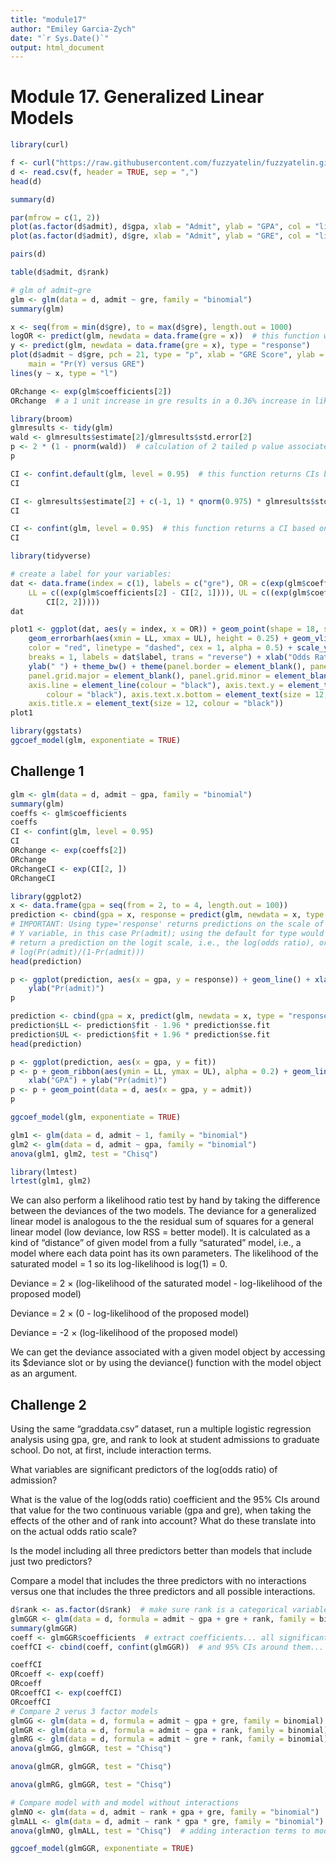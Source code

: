 ```yaml
---
title: "module17"
author: "Emiley Garcia-Zych"
date: "`r Sys.Date()`"
output: html_document
---
```


# Module 17. Generalized Linear Models

```r
library(curl)
```

```r
f <- curl("https://raw.githubusercontent.com/fuzzyatelin/fuzzyatelin.github.io/master/AN588_Fall21/graddata.csv")
d <- read.csv(f, header = TRUE, sep = ",")
head(d)
```

```r
summary(d)
```

```r
par(mfrow = c(1, 2))
plot(as.factor(d$admit), d$gpa, xlab = "Admit", ylab = "GPA", col = "lightgreen")
plot(as.factor(d$admit), d$gre, xlab = "Admit", ylab = "GRE", col = "lightblue")
```

```r
pairs(d)
```

```r
table(d$admit, d$rank)
```

```r
# glm of admit~gre
glm <- glm(data = d, admit ~ gre, family = "binomial")
summary(glm)
```

```r
x <- seq(from = min(d$gre), to = max(d$gre), length.out = 1000)
logOR <- predict(glm, newdata = data.frame(gre = x))  # this function will predict the log(odds ratio)... but if we add the argument type='response', the predict() function will return the expected response on the scale of the Y variable, i.e., Pr(Y)=1, rather than the odds ratio!
y <- predict(glm, newdata = data.frame(gre = x), type = "response")
plot(d$admit ~ d$gre, pch = 21, type = "p", xlab = "GRE Score", ylab = "Pr(Y)",
    main = "Pr(Y) versus GRE")
lines(y ~ x, type = "l")
```

```r
ORchange <- exp(glm$coefficients[2])
ORchange  # a 1 unit increase in gre results in a 0.36% increase in likelihood of admission
```

```r
library(broom)
glmresults <- tidy(glm)
wald <- glmresults$estimate[2]/glmresults$std.error[2]
p <- 2 * (1 - pnorm(wald))  # calculation of 2 tailed p value associated with the Wald statistic
p
```

```r
CI <- confint.default(glm, level = 0.95)  # this function returns CIs based on standard errors, the way we have calculated them by hand previously... note the slight difference
CI
```

```r
CI <- glmresults$estimate[2] + c(-1, 1) * qnorm(0.975) * glmresults$std.error[2]  # and this is how we have calculated CIs by hand previously
CI
```

```r
CI <- confint(glm, level = 0.95)  # this function returns a CI based on log-likelihood, an iterative ML process
CI
```

```r
library(tidyverse)
```

```r
# create a label for your variables:
dat <- data.frame(index = c(1), labels = c("gre"), OR = c(exp(glm$coefficients[2])),
    LL = c((exp(glm$coefficients[2] - CI[2, 1]))), UL = c((exp(glm$coefficients[2] +
        CI[2, 2]))))
dat
```

```r
plot1 <- ggplot(dat, aes(y = index, x = OR)) + geom_point(shape = 18, size = 5) +
    geom_errorbarh(aes(xmin = LL, xmax = UL), height = 0.25) + geom_vline(xintercept = 1,
    color = "red", linetype = "dashed", cex = 1, alpha = 0.5) + scale_y_continuous(name = "",
    breaks = 1, labels = dat$label, trans = "reverse") + xlab("Odds Ratio (95% CI)") +
    ylab(" ") + theme_bw() + theme(panel.border = element_blank(), panel.background = element_blank(),
    panel.grid.major = element_blank(), panel.grid.minor = element_blank(),
    axis.line = element_line(colour = "black"), axis.text.y = element_text(size = 12,
        colour = "black"), axis.text.x.bottom = element_text(size = 12, colour = "black"),
    axis.title.x = element_text(size = 12, colour = "black"))
plot1
```

```r
library(ggstats)
ggcoef_model(glm, exponentiate = TRUE)
```

## Challenge 1

```r
glm <- glm(data = d, admit ~ gpa, family = "binomial")
summary(glm)
coeffs <- glm$coefficients
coeffs
CI <- confint(glm, level = 0.95)
CI
ORchange <- exp(coeffs[2])
ORchange
ORchangeCI <- exp(CI[2, ])
ORchangeCI
```

```r
library(ggplot2)
x <- data.frame(gpa = seq(from = 2, to = 4, length.out = 100))
prediction <- cbind(gpa = x, response = predict(glm, newdata = x, type = "response"))
# IMPORTANT: Using type='response' returns predictions on the scale of our
# Y variable, in this case Pr(admit); using the default for type would
# return a prediction on the logit scale, i.e., the log(odds ratio), or
# log(Pr(admit)/(1-Pr(admit)))
head(prediction)
```

```r
p <- ggplot(prediction, aes(x = gpa, y = response)) + geom_line() + xlab("GPA") +
    ylab("Pr(admit)")
p
```

```r
prediction <- cbind(gpa = x, predict(glm, newdata = x, type = "response", se = TRUE))
prediction$LL <- prediction$fit - 1.96 * prediction$se.fit
prediction$UL <- prediction$fit + 1.96 * prediction$se.fit
head(prediction)
```

```r
p <- ggplot(prediction, aes(x = gpa, y = fit))
p <- p + geom_ribbon(aes(ymin = LL, ymax = UL), alpha = 0.2) + geom_line() +
    xlab("GPA") + ylab("Pr(admit)")
p <- p + geom_point(data = d, aes(x = gpa, y = admit))
p

```

```r
ggcoef_model(glm, exponentiate = TRUE)
```

```r
glm1 <- glm(data = d, admit ~ 1, family = "binomial")
glm2 <- glm(data = d, admit ~ gpa, family = "binomial")
anova(glm1, glm2, test = "Chisq")

```

```r
library(lmtest)
lrtest(glm1, glm2)
```

We can also perform a likelihood ratio test by hand by taking the difference between the deviances of the two models. The deviance for a generalized linear model is analogous to the the residual sum of squares for a general linear model (low deviance, low RSS = better model). It is calculated as a kind of "distance" of given model from a fully "saturated" model, i.e., a model where each data point has its own parameters. The likelihood of the saturated model = 1 so its log-likelihood is log(1) = 0.

Deviance = 2 × (log-likelihood of the saturated model - log-likelihood of the proposed model)

Deviance = 2 × (0 - log-likelihood of the proposed model)

Deviance = -2 × (log-likelihood of the proposed model)

We can get the deviance associated with a given model object by accessing its \$deviance slot or by using the deviance() function with the model object as an argument.

## Challenge 2

Using the same "graddata.csv" dataset, run a multiple logistic regression analysis using gpa, gre, and rank to look at student admissions to graduate school. Do not, at first, include interaction terms.

What variables are significant predictors of the log(odds ratio) of admission?

What is the value of the log(odds ratio) coefficient and the 95% CIs around that value for the two continuous variable (gpa and gre), when taking the effects of the other and of rank into account? What do these translate into on the actual odds ratio scale?

Is the model including all three predictors better than models that include just two predictors?

Compare a model that includes the three predictors with no interactions versus one that includes the three predictors and all possible interactions.

```r
d$rank <- as.factor(d$rank)  # make sure rank is a categorical variable
glmGGR <- glm(data = d, formula = admit ~ gpa + gre + rank, family = binomial)  # 3 predictor model
summary(glmGGR)
coeff <- glmGGR$coefficients  # extract coefficients... all significantly different from 0
coeffCI <- cbind(coeff, confint(glmGGR))  # and 95% CIs around them... none include 0
```

```r
coeffCI
ORcoeff <- exp(coeff)
ORcoeff
ORcoeffCI <- exp(coeffCI)
ORcoeffCI
# Compare 2 verus 3 factor models
glmGG <- glm(data = d, formula = admit ~ gpa + gre, family = binomial)
glmGR <- glm(data = d, formula = admit ~ gpa + rank, family = binomial)
glmRG <- glm(data = d, formula = admit ~ gre + rank, family = binomial)
anova(glmGG, glmGGR, test = "Chisq")

anova(glmGR, glmGGR, test = "Chisq")

anova(glmRG, glmGGR, test = "Chisq")

# Compare model with and model without interactions
glmNO <- glm(data = d, admit ~ rank + gpa + gre, family = "binomial")
glmALL <- glm(data = d, admit ~ rank * gpa * gre, family = "binomial")
anova(glmNO, glmALL, test = "Chisq")  # adding interaction terms to model doesn't significantly decrease deviance
```

```r
ggcoef_model(glmGGR, exponentiate = TRUE)
```
